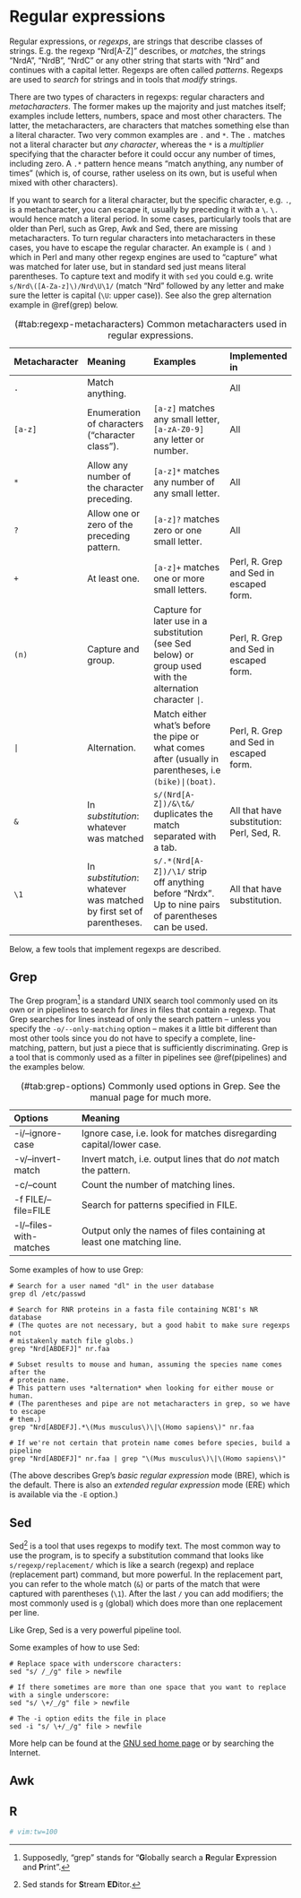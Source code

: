 # Regular expressions {#regexps}

Regular expressions, or *regexps*, are strings that describe classes of strings. E.g. the regexp
"Nrd[A-Z]" describes, or *matches*, the strings "NrdA", "NrdB", "NrdC" or any other string that
starts with "Nrd" and continues with a capital letter. Regexps are often called *patterns*. Regexps
are used to *search* for strings and in tools that *modify* strings. 

There are two types of characters in regexps: regular characters and *metacharacters*. The former
makes up the majority and just matches itself; examples include letters, numbers, space and most
other characters. The latter, the metacharacters, are characters that matches something else than a
literal character. Two very common examples are `.` and `*`. The `.` matches not a literal character
but *any character*, whereas the `*` is a *multiplier* specifying that the character before it could
occur any number of times, including zero. A `.*` pattern hence means "match anything, any number of
times" (which is, of course, rather useless on its own, but is useful when mixed with other
characters).

If you want to search for a literal character, but the specific character, e.g. `.`, is a
metacharacter, you can escape it, usually by preceding it with a `\`. `\.` would hence match a
literal period. In some cases, particularly tools that are older than Perl, such as Grep, Awk and
Sed, there are missing metacharacters. To turn regular characters into metacharacters in these
cases, you have to escape the regular character. An example is `(` and `)` which in Perl and many
other regexp engines are used to "capture" what was matched for later use, but in standard sed just
means literal parentheses. To capture text and modify it with `sed` you could e.g. write
`s/Nrd\([A-Za-z]\)/Nrd\U\1/` (match "Nrd" followed by any letter and make sure the letter is capital
(`\U`: upper case)). See also the grep alternation example in \@ref(grep)  below.

---------------------------------------------------------------------------------------------------
Metacharacter Meaning                   Examples                                Implemented in 
                                            
------------- ------------------------- --------------------------------------- -------------------
`.`           Match anything.                                                   All

`[a-z]`       Enumeration of characters `[a-z]` matches any small               All
              ("character class").      letter, `[a-zA-Z0-9]` any 
                                        letter or number.
                

`*`           Allow any number of the   `[a-z]*` matches any number             All
              character preceding.      of any small letter.

`?`           Allow one or zero of the  `[a-z]?` matches zero or one            All
              preceding pattern.        small letter.

`+`           At least one.             `[a-z]+` matches one or more            Perl, R. Grep and 
                                        small letters.                          Sed in escaped form.

`(n)`         Capture and group.        Capture for later use in a              Perl, R. Grep and 
                                        substitution (see Sed below)            Sed in escaped form.
                                        or group used with the                  
                                        alternation character `|`.

`|`           Alternation.              Match either what's before the pipe     Perl, R. Grep and
                                        or what comes after (usually in         Sed in escaped form.
                                        parentheses, i.e `(bike)|(boat)`.       

`&`           In *substitution*:        `s/(Nrd[A-Z])/&\t&/` duplicates the     All that have
              whatever was matched      match separated with a tab.             substitution: Perl,
                                                                                Sed, R.

`\1`          In *substitution*:        `s/.*(Nrd[A-Z])/\1/` strip off          All that have
              whatever was matched by   anything before "Nrdx". Up to nine      substitution.
              first set of parentheses. pairs of parentheses can be used.

---------------------------------------------------------------------------------------------------

Table: (\#tab:regexp-metacharacters) Common metacharacters used in regular expressions.

Below, a few tools that implement regexps are described.

## Grep {#grep}

The Grep program^[Supposedly, "grep" stands for "**G**lobally search a **R**egular **E**xpression
and **P**rint".] is a standard UNIX search tool commonly used on its own or in pipelines to search
for *lines* in files that contain a regexp. That Grep searches for lines instead of only the search
pattern -- unless you specify the `-o/--only-matching` option -- makes it a little bit different
than most other tools since you do not have to specify a complete, line-matching, pattern, but just a
piece that is sufficiently discriminating. Grep is a tool that is commonly used as a filter in
pipelines see \@ref(pipelines) and the examples below.

---------------------------------------------------------------------------------------------------
Options                 Meaning                 
----------------------- ---------------------------------------------------------------------------
-i/--ignore-case        Ignore case, i.e. look for matches disregarding capital/lower case.

-v/--invert-match       Invert match, i.e. output lines that do *not* match the pattern.

-c/--count              Count the number of matching lines.

-f FILE/--file=FILE     Search for patterns specified in FILE.

-l/--files-with-matches Output only the names of files containing at least one matching line.

---------------------------------------------------------------------------------------------------

Table: (\#tab:grep-options) Commonly used options in Grep. See the manual page for much more.

Some examples of how to use Grep:

```
# Search for a user named "dl" in the user database
grep dl /etc/passwd

# Search for RNR proteins in a fasta file containing NCBI's NR database
# (The quotes are not necessary, but a good habit to make sure regexps not
# mistakenly match file globs.)
grep "Nrd[ABDEFJ]" nr.faa

# Subset results to mouse and human, assuming the species name comes after the 
# protein name.
# This pattern uses *alternation* when looking for either mouse or human.
# (The parentheses and pipe are not metacharacters in grep, so we have to escape 
# them.)
grep "Nrd[ABDEFJ].*\(Mus musculus\)\|\(Homo sapiens\)" nr.faa

# If we're not certain that protein name comes before species, build a pipeline
grep "Nrd[ABDEFJ]" nr.faa | grep "\(Mus musculus\)\|\(Homo sapiens\)"
```

(The above describes Grep's *basic regular expression* mode (BRE), which is the default. There is
also an *extended regular expression* mode (ERE) which is available via the `-E` option.)

## Sed {#sed}

Sed^[Sed stands for **S**tream **ED**itor.] is a tool that uses regexps to modify text. The most
common way to use the program, is to specify a substitution command that looks like
`s/regexp/replacement/` which is like a search (regexp) and replace (replacement part) command, but
more powerful. In the replacement part, you can refer to the whole match (`&`) or parts of the match
that were captured with parentheses (`\1`). After the last `/` you can add modifiers; the most
commonly used is `g` (global) which does more than one replacement per line.

Like Grep, Sed is a very powerful pipeline tool.

Some examples of how to use Sed:

```
# Replace space with underscore characters:
sed "s/ /_/g" file > newfile

# If there sometimes are more than one space that you want to replace with a single underscore:
sed "s/ \+/_/g" file > newfile

# The -i option edits the file in place
sed -i "s/ \+/_/g" file > newfile
```

More help can be found at the [GNU sed home page](http://www.gnu.org/software/sed/) or by searching
the Internet.

## Awk {#awk}

## R {#r-regexps}

```r
# vim:tw=100
```
